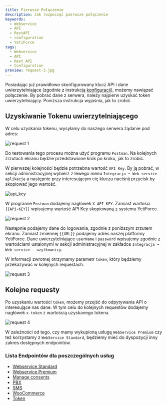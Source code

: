 ```yaml
---
title: Pierwsze Połączenie
description: Jak rozpocząć pierwsze połączenie
keywords:
  - Webservice
  - API
  - RestAPI
  - configuration
  - YetiForce
tags:
  - Webservice
  - API
  - Rest API
  - Configuration
preview: request-3.jpg
---
```


Posiadając już prawidłowo skonfigurowany klucz API i dane uwierzytelniające (zgodnie z instrukcją [konfiguracji](/developer-guides/api/config)), możemy nawiązać połączenie. By pobrać dane z serwera, należy najpierw uzyskać token uwierzytelniający. Poniższa instrukcja wyjaśnia, jak to zrobić.

## Uzyskiwanie Tokenu uwierzytelniającego

W celu uzyskania tokenu, wysyłamy do naszego serwera żądanie pod adres:

![request 1](request-1.jpg)

Do testowania tego procesu można użyć programu `Postman`. Na kolejnych zrzutach ekranu będzie przedstawione krok po kroku, jak to zrobić.

W pierwszej kolejności będzie potrzebna wartość `API Key`. By ją pobrać, w sekcji administracyjnej wybierz z lewego menu `Integracja ➞ Web service - aplikacje` a następnie przy interesującym cię kluczu naciśnij przycisk <kbd><i class="fa-solid fa-copy"></i></kbd> by skopiować jego wartość.

![api_key](api_key.jpg)

W programie `Postman` dodajemy nagłówek `X-API-KEY`. Zamiast wartości `{{APi-KEY}}` wpisujemy wartość API Key skopiowaną z systemu YetiForce.

![request 2](request-2.jpg)

Następnie podajemy dane do logowania, zgodnie z poniższym zrzutem ekranu. Zamiast zmiennej `{{URL}}` podajemy adres naszej platformy YetiForce. Dane uwierzytelniające `userName` i `password` wpisujemy zgodnie z wartościami ustalonymi w sekcji administracyjnej w zakładce `Integracja ➞ Web service - użytkownicy`.

W informacji zwrotnej otrzymamy parametr `token`, który będziemy przekazywać w kolejnych requestach.

![request 3](request-3.jpg)

## Kolejne requesty

Po uzyskaniu wartości `token`, możemy przejść do odpytywania API o interesujące nas dane. W tym celu do kolejnych requestów dodajemy nagłówek `x-token` z wartością uzyskanego tokena.

![request 4](request-4.jpg)

W zależności od tego, czy mamy wykupioną usługę `WebService Premium` czy też korzystamy z `WebService Standard`, będziemy mieć do dyspozycji inny zakres dostępnych endpointów.

### Lista Endpointów dla poszczególnych usług

- [Webservice Standard](/developer-guides/api/WebserviceStandard)
- [Webservice Premium](/developer-guides/api/WebservicePremium)
- [Manage consents](/developer-guides/api/ManageConsents)
- [PBX](/developer-guides/api/PBX)
- [SMS](developer-guides/api/SMS)
- [WooCommerce](/developer-guides/api/WooCommerce)
- [Token](/developer-guides/api/Token)
